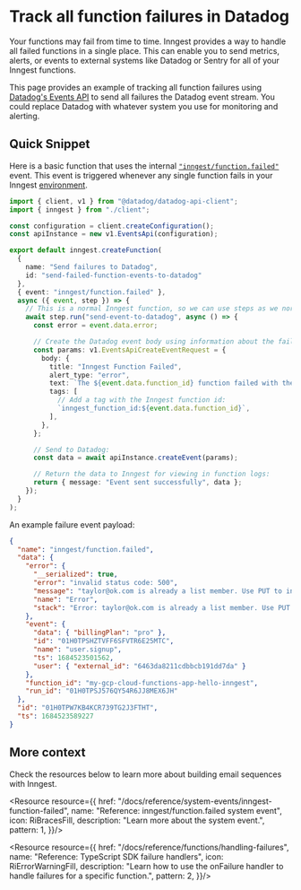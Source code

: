 



# Track all function failures in Datadog

Your functions may fail from time to time. Inngest provides a way to handle all failed functions in a single place. This can enable you to send metrics, alerts, or events to external systems like Datadog or Sentry for all of your Inngest functions.

This page provides an example of tracking all function failures using [Datadog's Events API](https://docs.datadoghq.com/api/latest/events/) to send all failures the Datadog event stream. You could replace Datadog with whatever system you use for monitoring and alerting.

## Quick Snippet

Here is a basic function that uses the internal [`"inngest/function.failed"`](/docs/reference/system-events/inngest-function-failed) event. This event is triggered whenever any single function fails in your Inngest [environment](/docs/platform/environments).

```ts
import { client, v1 } from "@datadog/datadog-api-client";
import { inngest } from "./client";

const configuration = client.createConfiguration();
const apiInstance = new v1.EventsApi(configuration);

export default inngest.createFunction(
  {
    name: "Send failures to Datadog",
    id: "send-failed-function-events-to-datadog"
  },
  { event: "inngest/function.failed" },
  async ({ event, step }) => {
    // This is a normal Inngest function, so we can use steps as we normally do:
    await step.run("send-event-to-datadog", async () => {
      const error = event.data.error;

      // Create the Datadog event body using information about the failed function:
      const params: v1.EventsApiCreateEventRequest = {
        body: {
          title: "Inngest Function Failed",
          alert_type: "error",
          text: `The ${event.data.function_id} function failed with the error: ${error.message}`,
          tags: [
            // Add a tag with the Inngest function id:
            `inngest_function_id:${event.data.function_id}`,
          ],
        },
      };

      // Send to Datadog:
      const data = await apiInstance.createEvent(params);

      // Return the data to Inngest for viewing in function logs:
      return { message: "Event sent successfully", data };
    });
  }
);
```

An example failure event payload:

```json
{
  "name": "inngest/function.failed",
  "data": {
    "error": {
      "__serialized": true,
      "error": "invalid status code: 500",
      "message": "taylor@ok.com is already a list member. Use PUT to insert or update list members.",
      "name": "Error",
      "stack": "Error: taylor@ok.com is already a list member. Use PUT to insert or update list members.\n    at /var/task/.next/server/pages/api/inngest.js:2430:23\n    at process.processTicksAndRejections (node:internal/process/task_queues:95:5)\n    at async InngestFunction.runFn (/var/task/node_modules/.pnpm/inngest@2.6.0_typescript@5.1.6/node_modules/inngest/components/InngestFunction.js:378:32)\n    at async InngestCommHandler.runStep (/var/task/node_modules/.pnpm/inngest@2.6.0_typescript@5.1.6/node_modules/inngest/components/InngestCommHandler.js:459:25)\n    at async InngestCommHandler.handleAction (/var/task/node_modules/.pnpm/inngest@2.6.0_typescript@5.1.6/node_modules/inngest/components/InngestCommHandler.js:359:33)\n    at async ServerTiming.wrap (/var/task/node_modules/.pnpm/inngest@2.6.0_typescript@5.1.6/node_modules/inngest/helpers/ServerTiming.js:69:21)\n    at async ServerTiming.wrap (/var/task/node_modules/.pnpm/inngest@2.6.0_typescript@5.1.6/node_modules/inngest/helpers/ServerTiming.js:69:21)"
    },
    "event": {
      "data": { "billingPlan": "pro" },
      "id": "01H0TPSHZTVFF6SFVTR6E25MTC",
      "name": "user.signup",
      "ts": 1684523501562,
      "user": { "external_id": "6463da8211cdbbcb191dd7da" }
    },
    "function_id": "my-gcp-cloud-functions-app-hello-inngest",
    "run_id": "01H0TPSJ576QY54R6JJ8MEX6JH"
  },
  "id": "01H0TPW7KB4KCR739TG2J3FTHT",
  "ts": 1684523589227
}
```

## More context

Check the resources below to learn more about building email sequences with Inngest.

<ResourceGrid cols={2}>

<Resource resource={{
  href: "/docs/reference/system-events/inngest-function-failed",
  name: "Reference: inngest/function.failed system event",
  icon: RiBracesFill,
  description: "Learn more about the system event.",
  pattern: 1,
}}/>

<Resource resource={{
  href: "/docs/reference/functions/handling-failures",
  name: "Reference: TypeScript SDK failure handlers",
  icon: RiErrorWarningFill,
  description: "Learn how to use the onFailure handler to handle failures for a specific function.",
  pattern: 2,
}}/>

</ResourceGrid>